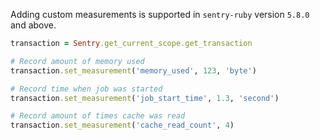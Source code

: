 Adding custom measurements is supported in `sentry-ruby` version `5.8.0` and above.

```ruby
transaction = Sentry.get_current_scope.get_transaction

# Record amount of memory used
transaction.set_measurement('memory_used', 123, 'byte')

# Record time when job was started
transaction.set_measurement('job_start_time', 1.3, 'second')

# Record amount of times cache was read
transaction.set_measurement('cache_read_count', 4)
```

